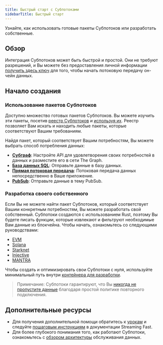 ```yaml
---
title: Быстрый старт с Субпотоками
sidebarTitle: Быстрый старт
---
```


Узнайте, как использовать готовые пакеты Субпотоков или разработать собственные.

## Обзор

Интеграция Субпотоков может быть быстрой и простой. Они не требуют разрешений, и Вы можете без предоставления личной информации [получить здесь ключ](https://thegraph.market/) для того, чтобы начать потоковую передачу он-чейн данных.

## Начало создания

### Использование пакетов Субпотоков

Доступно множество готовых пакетов Субпотоков. Вы можете изучить эти пакеты, посетив [реестр Субпотоков](https://substreams.dev) и [используя их](/substreams/developing/sinks/). Реестр позволяет Вам искать и находить любые пакеты, которые соответствуют Вашим требованиям.

Найдя пакет, который соответствует Вашим потребностям, Вы можете выбрать способ потребления данных:

- **[Субграф](/sps/introduction/)**: Настройте API для удовлетворения своих потребностей в данных и разместите его в сети The Graph.
- **[База данных SQL](https://docs.substreams.dev/how-to-guides/sinks/sql-sink)**: Отправьте данные в базу данных.
- **[Прямая потоковая передача](https://docs.substreams.dev/how-to-guides/sinks/stream)**: Потоковая передача данных непосредственно в Ваше приложение.
- **[PubSub](https://docs.substreams.dev/how-to-guides/sinks/pubsub)**: Отправьте данные в тему PubSub.

### Разработка своего собственного

Если Вы не можете найти пакет Субпотоков, который соответствует Вашим конкретным потребностям, Вы можете разработать свой собственный. Субпотоки создаются с использованием Rust, поэтому Вы будете писать функции, которые извлекают и фильтруют необходимые Вам данные из блокчейна. Чтобы начать, ознакомьтесь со следующими руководствами:

- [EVM](https://docs.substreams.dev/tutorials/intro-to-tutorials/evm)
- [Solana](https://docs.substreams.dev/tutorials/intro-to-tutorials/on-solana)
- [Starknet](https://docs.substreams.dev/tutorials/intro-to-tutorials/starknet)
- [Injective](https://docs.substreams.dev/tutorials/intro-to-tutorials/on-cosmos/injective)
- [MANTRA](https://docs.substreams.dev/tutorials/intro-to-tutorials/on-cosmos/mantra)

Чтобы создать и оптимизировать свои Субпотоки с нуля, используйте минимальный путь внутри [контейнера для разработки](/substreams/developing/dev-container/).

> Примечание: Субпотоки гарантируют, что Вы [никогда не пропустите данные](https://docs.substreams.dev/reference-material/reliability-guarantees) благодаря простой политике повторного подключения.

## Дополнительные ресурсы

- Для получения дополнительной помощи обратитесь к [урокам](https://docs.substreams.dev/tutorials/intro-to-tutorials) и следуйте [пошаговым инструкциям](https://docs.substreams.dev/how-to-guides/develop-your-own-substreams) в документации Streaming Fast.
- Для более глубокого понимания того, как работают Субпотоки, ознакомьтесь с [обзором архитектуры](https://docs.substreams.dev/reference-material/architecture) обслуживания данных.
